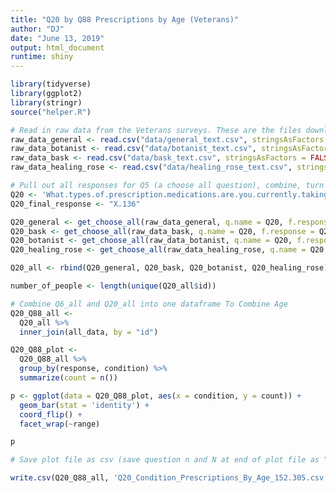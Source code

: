```yaml
---
title: "Q20 by Q88 Prescriptions by Age (Veterans)"
author: "DJ"
date: "June 13, 2019"
output: html_document
runtime: shiny
---
```


```r
library(tidyverse)
library(ggplot2)
library(stringr)
source("helper.R")
```

```r
# Read in raw data from the Veterans surveys. These are the files downloaded from survey monkey saved as a .csv
raw_data_general <- read.csv("data/general_text.csv", stringsAsFactors = FALSE)
raw_data_botanist <- read.csv("data/botanist_text.csv", stringsAsFactors = FALSE)
raw_data_bask <- read.csv("data/bask_text.csv", stringsAsFactors = FALSE)
raw_data_healing_rose <- read.csv("data/healing_rose_text.csv", stringsAsFactors = FALSE)
```

```r
# Pull out all responses for Q5 (a choose all question), combine, turn into a tidy data format for further processing then determine 'question n'
Q20 <- 'What.types.of.prescription.medications.are.you.currently.taking.for.the.health.conditions.and.symptoms.you.face...Please.select.all.that.apply.'
Q20_final_response <- "X.136"

Q20_general <- get_choose_all(raw_data_general, q.name = Q20, f.response = Q20_final_response)
Q20_bask <- get_choose_all(raw_data_bask, q.name = Q20, f.response = Q20_final_response)
Q20_botanist <- get_choose_all(raw_data_botanist, q.name = Q20, f.response = Q20_final_response)
Q20_healing_rose <- get_choose_all(raw_data_healing_rose, q.name = Q20, f.response = Q20_final_response)

Q20_all <- rbind(Q20_general, Q20_bask, Q20_botanist, Q20_healing_rose)

number_of_people <- length(unique(Q20_all$id))
```

```r
# Combine Q6_all and Q20_all into one dataframe To Combine Age 
Q20_Q88_all <-
  Q20_all %>%
  inner_join(all_data, by = "id")
```

```r
Q20_Q88_plot <- 
  Q20_Q88_all %>%
  group_by(response, condition) %>%
  summarize(count = n())
```


```r

p <- ggplot(data = Q20_Q88_plot, aes(x = condition, y = count)) +
  geom_bar(stat = 'identity') + 
  coord_flip() +
  facet_wrap(~range)

p
```

```r
# Save plot file as csv (save question n and N at end of plot file as "_x.x")

write.csv(Q20_Q88_all, 'Q20_Condition_Prescriptions_By_Age_152.305.csv', row.names = FALSE)
```
